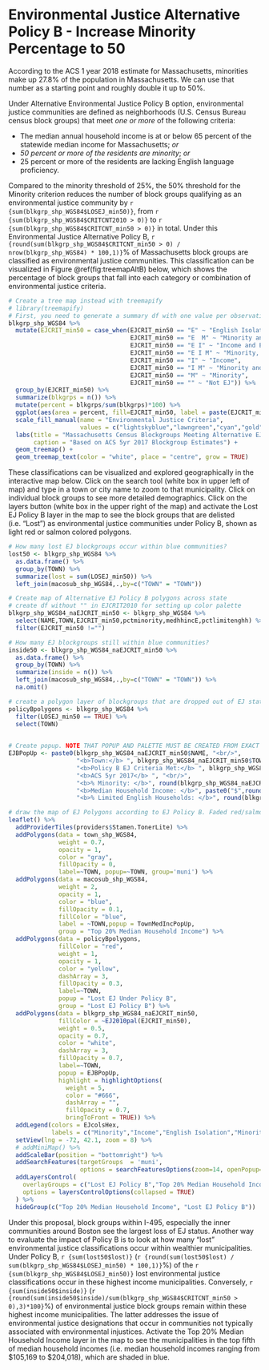 # Environmental Justice Alternative Policy B - Increase Minority Percentage to 50

According to the ACS 1 year 2018 estimate for Massachusetts, minorities make up 27.8% of the population in Massachusetts. We can use that number as a starting point and roughly double it up to 50%. 

Under Alternative Environmental Justice Policy B option, environmental justice communities are defined as neighborhoods (U.S. Census Bureau census block groups) that meet *one or more* of the following criteria: 

* The median annual household income is at or below 65 percent of the statewide median income for Massachusetts; *or*
* *50 percent or more of the residents are minority*; *or*
* 25 percent or more of the residents are lacking English language proficiency.

Compared to the minority threshold of 25%, the 50% threshold for the Minority criterion reduces the number of block groups qualifying as an environmental justice community by `r {sum(blkgrp_shp_WGS84$LOSEJ_min50)}`, from `r {sum(blkgrp_shp_WGS84$CRITCNT2010 > 0)}` to `r {sum(blkgrp_shp_WGS84$CRITCNT_min50 > 0)}` in total. Under this Environmental Justice Alternative Policy B, `r {round(sum(blkgrp_shp_WGS84$CRITCNT_min50 > 0) / nrow(blkgrp_shp_WGS84) * 100,1)}`% of Massachusetts block groups are classified as environmental justice communities. This classification can be visualized in Figure \@ref(fig:treemapAltB) below, which shows the percentage of block groups that fall into each category or combination of environmental justice criteria.

```r
# Create a tree map instead with treemapify
# library(treemapify)
# First, you need to generate a summary df with one value per observation or EJ criterion
blkgrp_shp_WGS84 %>% 
  mutate(EJCRIT_min50 = case_when(EJCRIT_min50 == "E" ~ "English Isolation",
                                  EJCRIT_min50 == "E  M" ~ "Minority and English Isolation", 
                                  EJCRIT_min50 == "E I" ~ "Income and English Isolation",
                                  EJCRIT_min50 == "E I M" ~ "Minority, Income, and English Isolation",
                                  EJCRIT_min50 == "I" ~ "Income",
                                  EJCRIT_min50 == "I M" ~ "Minority and Income",
                                  EJCRIT_min50 == "M" ~ "Minority",
                                  EJCRIT_min50 == "" ~ "Not EJ")) %>% 
  group_by(EJCRIT_min50) %>% 
  summarize(blkgrps = n()) %>% 
  mutate(percent = blkgrps/sum(blkgrps)*100) %>% 
  ggplot(aes(area = percent, fill=EJCRIT_min50, label = paste(EJCRIT_min50,paste(round(percent,1),"%"),sep="\n"))) + 
  scale_fill_manual(name = "Environmental Justice Criteria", 
                    values = c("lightskyblue","lawngreen","cyan","gold","deeppink","darkgreen","navyblue","gray88")) +
  labs(title = "Massachusetts Census Blockgroups Meeting Alternative EJ Policy B Criteria",
       caption = "Based on ACS 5yr 2017 Blockgroup Estimates") +
  geom_treemap() + 
  geom_treemap_text(color = "white", place = "centre", grow = TRUE)
```

These classifications can be visualized and explored geographically in the interactive map below. Click on the search tool (white box in upper left of map) and type in a town or city name to zoom to that municipality. Click on individual block groups to see more detailed demographics. Click on the layers button (white box in the upper right of the map) and activate the Lost EJ Policy B layer in the map to see the block groups that are delisted (i.e. "Lost") as environmental justice communities under Policy B, shown as light red or salmon colored polygons. 

```r
# How many lost EJ blockgroups occur within blue communities?
lost50 <- blkgrp_shp_WGS84 %>% 
  as.data.frame() %>% 
  group_by(TOWN) %>% 
  summarize(lost = sum(LOSEJ_min50)) %>% 
  left_join(macosub_shp_WGS84,.,by=c("TOWN" = "TOWN"))

# Create map of Alternative EJ Policy B polygons across state
# create df without "" in EJCRIT2010 for setting up color palette
blkgrp_shp_WGS84_naEJCRIT_min50 <- blkgrp_shp_WGS84 %>%
  select(NAME,TOWN,EJCRIT_min50,pctminority,medhhincE,pctlimitenghh) %>% 
  filter(EJCRIT_min50 !="")

# How many EJ blockgroups still within blue communities?
inside50 <- blkgrp_shp_WGS84_naEJCRIT_min50 %>% 
  as.data.frame() %>% 
  group_by(TOWN) %>% 
  summarize(inside = n()) %>% 
  left_join(macosub_shp_WGS84,.,by=c("TOWN" = "TOWN")) %>% 
  na.omit()

# create a polygon layer of blockgroups that are dropped out of EJ status by criteria change
policyBpolygons <- blkgrp_shp_WGS84 %>% 
  filter(LOSEJ_min50 == TRUE) %>% 
  select(TOWN)
  

# Create popup. NOTE THAT POPUP AND PALETTE MUST BE CREATED FROM EXACT SAME DF AS USED IN leaflet() MAP. OTHERWISE, POPUPS WILL SHOW UP IN THE WRONG LOCATION!
EJBPopUp <- paste0(blkgrp_shp_WGS84_naEJCRIT_min50$NAME, "<br/>",
                   "<b>Town:</b> ", blkgrp_shp_WGS84_naEJCRIT_min50$TOWN, "<br/>",
                   "<b>Policy B EJ Criteria Met:</b> ", blkgrp_shp_WGS84_naEJCRIT_min50$EJCRIT_min50, "<br/>",
                   "<b>ACS 5yr 2017</b> ", "<br/>",
                   "<b>% Minority: </b>", round(blkgrp_shp_WGS84_naEJCRIT_min50$pctminority,1),"<br/>",
                   "<b>Median Household Income: </b>", paste0("$",round(blkgrp_shp_WGS84_naEJCRIT_min50$medhhincE)),"<br/>",
                   "<b>% Limited English Households: </b>", round(blkgrp_shp_WGS84_naEJCRIT_min50$pctlimitenghh,1))

# draw the map of EJ Polygons according to EJ Policy B. Faded red/salmong colored polygons represent blockgroups that lose EJ status when the minority threshold is changed from 25% to 30%. 
leaflet() %>% 
  addProviderTiles(providers$Stamen.TonerLite) %>% 
  addPolygons(data = town_shp_WGS84,
              weight = 0.7,
              opacity = 1,
              color = "gray",
              fillOpacity = 0,
              label=~TOWN, popup=~TOWN, group='muni') %>% 
  addPolygons(data = macosub_shp_WGS84,
              weight = 2,
              opacity = 1,
              color = "blue",
              fillOpacity = 0.1,
              fillColor = "blue",
              label = ~TOWN,popup = TownMedIncPopUp,
              group = "Top 20% Median Household Income") %>% 
  addPolygons(data = policyBpolygons,
              fillColor = "red",
              weight = 1,
              opacity = 1,
              color = "yellow",
              dashArray = 3,
              fillOpacity = 0.3,
              label=~TOWN,
              popup = "Lost EJ Under Policy B",
              group = "Lost EJ Policy B") %>% 
  addPolygons(data = blkgrp_shp_WGS84_naEJCRIT_min50,
              fillColor = ~EJ2010pal(EJCRIT_min50), 
              weight = 0.5,
              opacity = 0.7,
              color = "white",
              dashArray = 3,
              fillOpacity = 0.7,
              label=~TOWN, 
              popup = EJBPopUp,
              highlight = highlightOptions(
                weight = 5,
                color = "#666",
                dashArray = "",
                fillOpacity = 0.7,
                bringToFront = TRUE)) %>% 
  addLegend(colors = EJcolsHex, 
            labels = c("Minority","Income","English Isolation","Minority and Income","Minority and English Isolation","Income and English Isolation","Minority, Income, and English Isolation"), title = "Environmental Justice Populations", position = "bottomleft") %>% 
  setView(lng = -72, 42.1, zoom = 8) %>% 
  # addMiniMap() %>% 
  addScaleBar(position = "bottomright") %>% 
  addSearchFeatures(targetGroups  = 'muni', 
                    options = searchFeaturesOptions(zoom=14, openPopup=TRUE, hideMarkerOnCollapse=T)) %>% 
  addLayersControl(
    overlayGroups = c("Lost EJ Policy B","Top 20% Median Household Income"),
    options = layersControlOptions(collapsed = TRUE)
  ) %>% 
  hideGroup(c("Top 20% Median Household Income", "Lost EJ Policy B"))
```

Under this proposal, block groups within I-495, especially the inner communities around Boston see the largest loss of EJ status. Another way to evaluate the impact of Policy B is to look at how many "lost" environmental justice classifications occur within wealthier municipalities. Under Policy B, `r {sum(lost50$lost)}` (`r {round(sum(lost50$lost) / sum(blkgrp_shp_WGS84$LOSEJ_min50) * 100,1)}`%) of the `r {sum(blkgrp_shp_WGS84$LOSEJ_min50)}` lost environmental justice classifications occur in these highest income municipalities. Conversely, `r {sum(inside50$inside)}` (`r {round(sum(inside50$inside)/sum(blkgrp_shp_WGS84$CRITCNT_min50 > 0),3)*100}`%) of environmental justice block groups remain within these highest income municipalities. The latter addresses the issue of environmental justice designations that occur in communities not typically associated with environmental injustices. Activate the Top 20% Median Household Income layer in the map to see the municipalities in the top fifth of median household incomes (i.e. median household incomes ranging from \$105,169 to \$204,018), which are shaded in blue. 
